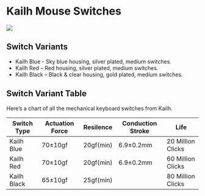 # Kailh Mouse Switches

![](./kailh-mouse-switches.png?height=400px)

## Switch Variants
* Kailh Blue - Sky blue housing, silver plated, medium switches.
* Kailh Red – Red housing, silver plated, medium switches.
* Kailh Black – Black & clear housing, gold plated, medium switches.

## Switch Variant Table
Here’s a chart of all the mechanical keyboard switches from Kailh.

| Switch Type           | Actuation Force | Resilence          | Conduction Stroke | Life              |
|-----------------------|-----------------|--------------------|-------------------|-------------------|
| Kailh Blue            | 70±10gf         | 20gf(min)          | 6.9±0.2mm         | 20 Million Clicks |
| Kailh Red 	        | 70±10gf         | 20gf(min)          | 6.9±0.2mm         | 60 Million Clicks |
| Kailh Black           | 65±10gf         | 25gf(min)          |                   | 80 Million Clicks |
